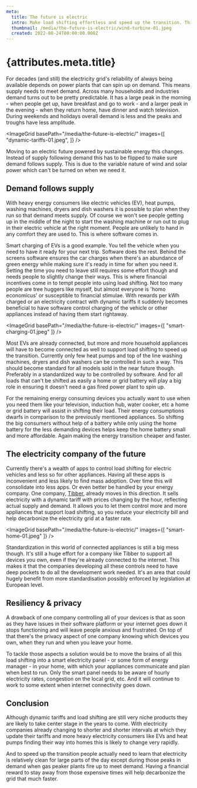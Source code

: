 ```yaml
---
meta:
  title: The future is electric
  intro: Make load shifting effortless and speed up the transition. This is what the energy company of the future does for you.
  thumbnail: /media/the-future-is-electric/wind-turbine-01.jpeg
  created: 2022-08-24T00:00:00.000Z
---
```



# {attributes.meta.title}

For decades (and still) the electricity grid's reliability of always being available depends on power plants that can spin up on demand. This means supply needs to meet demand. Across many households and industries demand turns out to be pretty predictable. It has a large peak in the morning - when people get up, have breakfast and go to work - and a larger peak in the evening - when they return home, have dinner and watch television. During weekends and holidays overall demand is less and the peaks and troughs have less amplitude.

<ImageGrid basePath="/media/the-future-is-electric/" images={[
  "dynamic-tariffs-01.jpeg",
]} />

Moving to an electric future powered by sustainable energy this changes. Instead of supply following demand this has to be flipped to make sure demand follows supply. This is due to the variable nature of wind and solar power which can't be turned on when we need it.

## Demand follows supply

With heavy energy consumers like electric vehicles (EV), heat pumps, washing machines, dryers and dish washers it is possible to plan when they run so that demand meets supply. Of course we won't see people getting up in the middle of the night to start the washing machine or run out to plug in their electric vehicle at the right moment. People are unlikely to hand in any comfort they are used to. This is where software comes in.

Smart charging of EVs is a good example. You tell the vehicle when you need to have it ready for your next trip. Software does the rest. Behind the screens software ensures the car charges when there's an abundance of green energy while making sure it's ready in time for when you need it. Setting the time you need to leave still requires some effort though and needs people to slightly change their ways. This is where financial incentives come in to tempt people into using load shifting. Not too many people are tree huggers like myself, but almost everyone is 'homo economicus' or susceptible to financial stimulae. With rewards per kWh charged or an electricity contract with dynamic tariffs it suddenly becomes beneficial to have software control charging of the vehicle or other appliances instead of having them start rightaway.

<ImageGrid basePath="/media/the-future-is-electric/" images={[
  "smart-charging-01.jpeg"
]} />

Most EVs are already connected, but more and more household appliances will have to become connected as well to support load shifting to speed up the transition. Currently only few heat pumps and top of the line washing machines, dryers and dish washers can be controlled in such a way. This should become standard for all models sold in the near future though. Preferably in a standardized way to be controlled by software. And for all loads that can't be shifted as easily a home or grid battery will play a big role in ensuring it doesn't need a gas fired power plant to spin up.

For the remaining energy consuming devices you actually want to use when you need them like your television, induction hub, water cooker, etc a home or grid battery will assist in shifting their load. Their energy consumptions dwarfs in comparison to the previously mentioned appliances. So shifting the big consumers without help of a battery while only using the home battery for the less demanding devices helps keep the home battery small and more affordable. Again making the energy transition cheaper and faster.

## The electricity company of the future

Currently there's a wealth of apps to control load shifting for electric vehicles and less so for other appliances. Having all these apps is inconvenient and less likely to find mass adoption. Over time this will consolidate into less apps. Or even better be handled by your energy company. One company, [Tibber](https://tibber.com/), already moves in this direction. It sells electricity with a dynamic tariff with prices changing by the hour, reflecting actual supply and demand. It allows you to let them control more and more appliances that support load shifting, so you reduce your electricity bill and help decarbonize the electricity grid at a faster rate. 

<ImageGrid basePath="/media/the-future-is-electric/" images={[
  "smart-home-01.jpeg"
]} />

Standardization in this world of connected appliances is still a big mess though. It's still a huge effort for a company like Tibber to support all devices you own, even if they're already connected to the internet. This makes it that the companies developing all these controls need to have deep pockets to do all the development work needed. It's an area that could hugely benefit from more standardisation possibly enforced by legislation at European level.

## Resiliency & privacy

A drawback of one company controlling all of your devices is that as soon as they have issues in their software platform or your internet goes down it stops functioning and will leave people anxious and frustrated. On top of that there's the privacy aspect of one company knowing which devices you own, when they run and when you leave your home. 

To tackle those aspects a solution would be to move the brains of all this load shifting into a smart electricity panel - or some form of energy manager - in your home, with which your appliances communicate and plan when best to run. Only the smart panel needs to be aware of hourly electricity rates, congestion on the local grid, etc. And it will continue to work to some extent when internet connectivity goes down.

## Conclusion

Although dynamic tariffs and load shifting are still very niche products they are likely to take center stage in the years to come. With electricity companies already changing to shorter and shorter intervals at which they update their tariffs and more heavy electricity consumers like EVs and heat pumps finding their way into homes this is likely to change very rapidly.

And to speed up the transition people actually need to learn that electricity is relatively clean for large parts of the day except during those peaks in demand when gas peaker plants fire up to meet demand. Having a financial reward to stay away from those expensive times will help decarbonize the grid that much faster.

<Outlet />
